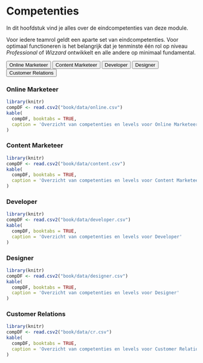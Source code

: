 # Competenties

In dit hoofdstuk vind je alles over de eindcompetenties van deze module.

Voor iedere teamrol geldt een aparte set van eindcompetenties. Voor optimaal functioneren is het belangrijk dat je tenminste één rol op niveau *Professional* of *Wizzard* ontwikkelt en alle andere op minimaal fundamental.

<div class="tab">
  <button class="tablinks" onclick="openTab(event, 'Online Marketeer')" id="defaultOpen">Online Marketeer</button>
  <button class="tablinks" onclick="openTab(event, 'Content Marketeer')">Content Marketeer</button>
  <button class="tablinks" onclick="openTab(event, 'Developer')">Developer</button>
  <button class="tablinks" onclick="openTab(event, 'Designer')">Designer</button>
  <button class="tablinks" onclick="openTab(event, 'Customer Relations')">Customer Relations</button>
</div>

<div id="Online Marketeer" class="tabcontent">
  <h3>Online Marketeer</h3>
<p>  
```r
library(knitr)
compDF <- read.csv2("book/data/online.csv")
kable(
  compDF, booktabs = TRUE,
  caption = 'Overzicht van competenties en levels voor Online Marketeer'
)
```
<p>
</div>

<div id="Content Marketeer" class="tabcontent">
  <h3>Content Marketeer</h3>
   <p>  
```r
library(knitr)
compDF <- read.csv2("book/data/content.csv")
kable(
  compDF, booktabs = TRUE,
  caption = 'Overzicht van competenties en levels voor Content Marketeer'
)
```
  <p>
</div>

<div id="Developer" class="tabcontent">
  <h3>Developer</h3>
  <p>  
```r
library(knitr)
compDF <- read.csv2("book/data/developer.csv")
kable(
  compDF, booktabs = TRUE,
  caption = 'Overzicht van competenties en levels voor Developer'
)
```
  <p>
</div>

<div id="Designer" class="tabcontent">
  <h3>Designer</h3>
  <p>  
```r
library(knitr)
compDF <- read.csv2("book/data/designer.csv")
kable(
  compDF, booktabs = TRUE,
  caption = 'Overzicht van competenties en levels voor Designer'
)
```
  <p>
</div>

<div id="Customer Relations" class="tabcontent">
  <h3>Customer Relations</h3>
  <p>  
```r
library(knitr)
compDF <- read.csv2("book/data/cr.csv")
kable(
  compDF, booktabs = TRUE,
  caption = 'Overzicht van competenties en levels voor Customer Relations'
)
```
  <p>
</div>

<script>
function openTab(evt, cityName) {
    // Declare all variables
    var i, tabcontent, tablinks;

    // Get all elements with class="tabcontent" and hide them
    tabcontent = document.getElementsByClassName("tabcontent");
    for (i = 0; i < tabcontent.length; i++) {
        tabcontent[i].style.display = "none";
    }

    // Get all elements with class="tablinks" and remove the class "active"
    tablinks = document.getElementsByClassName("tablinks");
    for (i = 0; i < tablinks.length; i++) {
        tablinks[i].className = tablinks[i].className.replace(" active", "");
    }

    // Show the current tab, and add an "active" class to the button that opened the tab
    document.getElementById(cityName).style.display = "block";
    evt.currentTarget.className += " active";
}

// Get the element with id="defaultOpen" and click on it
document.getElementById("defaultOpen").click();
</script>
